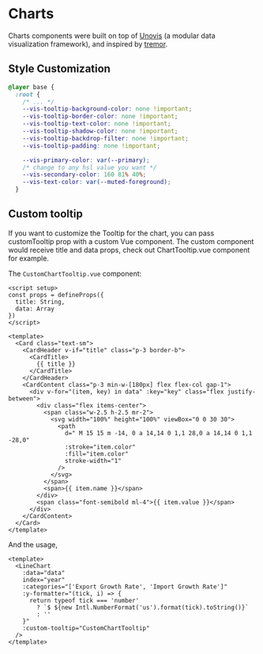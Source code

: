 
<Meta title="Blocks/Charts" />

# Charts

Charts components were built on top of [Unovis](https://unovis.dev) (a modular 
data visualization framework), and inspired by [tremor](https://www.tremor.so).

## Style Customization

```css
@layer base {
  :root {
    /* ... */
    --vis-tooltip-background-color: none !important;
    --vis-tooltip-border-color: none !important;
    --vis-tooltip-text-color: none !important;
    --vis-tooltip-shadow-color: none !important;
    --vis-tooltip-backdrop-filter: none !important;
    --vis-tooltip-padding: none !important;

    --vis-primary-color: var(--primary);
    /* change to any hsl value you want */
    --vis-secondary-color: 160 81% 40%;
    --vis-text-color: var(--muted-foreground);
  }
```

## Custom tooltip 

If you want to customize the Tooltip for the chart, you can pass customTooltip prop 
with a custom Vue component. The custom component would receive title and data props, 
check out ChartTooltip.vue component for example.

The `CustomChartTooltip.vue` component:

```vue
<script setup>
const props = defineProps({
  title: String,
  data: Array
})
</script>

<template>
  <Card class="text-sm">
    <CardHeader v-if="title" class="p-3 border-b">
      <CardTitle>
        {{ title }}
      </CardTitle>
    </CardHeader>
    <CardContent class="p-3 min-w-[180px] flex flex-col gap-1">
      <div v-for="(item, key) in data" :key="key" class="flex justify-between">
        <div class="flex items-center">
          <span class="w-2.5 h-2.5 mr-2">
            <svg width="100%" height="100%" viewBox="0 0 30 30">
              <path
                d=" M 15 15 m -14, 0 a 14,14 0 1,1 28,0 a 14,14 0 1,1 -28,0"
                :stroke="item.color"
                :fill="item.color"
                stroke-width="1"
              />
            </svg>
          </span>
          <span>{{ item.name }}</span>
        </div>
        <span class="font-semibold ml-4">{{ item.value }}</span>
      </div>
    </CardContent>
  </Card>
</template>

```

And the usage,

```vue
<template>
  <LineChart
    :data="data"
    index="year"
    :categories="['Export Growth Rate', 'Import Growth Rate']"
    :y-formatter="(tick, i) => {
      return typeof tick === 'number'
        ? `$ ${new Intl.NumberFormat('us').format(tick).toString()}`
        : ''
    }"
    :custom-tooltip="CustomChartTooltip"
  />
</template>
```
